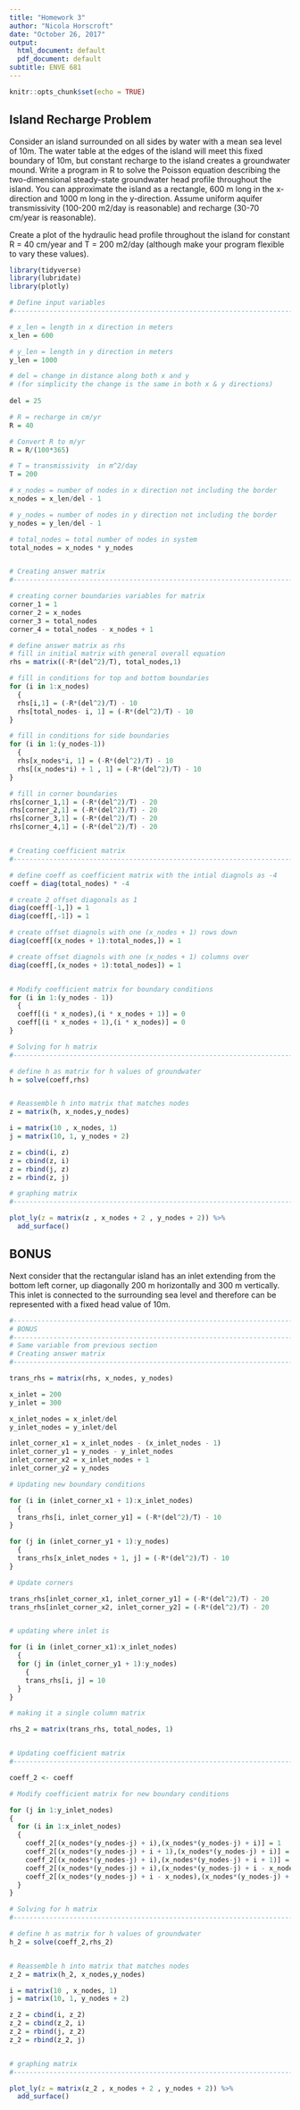 ```yaml
---
title: "Homework 3"
author: "Nicola Horscroft"
date: "October 26, 2017"
output:
  html_document: default
  pdf_document: default
subtitle: ENVE 681
---
```


```r
knitr::opts_chunk$set(echo = TRUE)
```

## Island Recharge Problem

Consider an island surrounded on all sides by water with a mean sea level of 10m. The water table at the edges of the island will meet this fixed boundary of 10m, but constant recharge to the island creates a groundwater mound. Write a program in R to solve the Poisson equation describing the two-dimensional steady-state groundwater head profile throughout the island. You can approximate the island as a rectangle, 600 m long in the x-direction and 1000 m long in the y-direction. Assume uniform aquifer transmissivity (100-200 m2/day is reasonable) and recharge (30-70 cm/year is reasonable). 

Create a plot of the hydraulic head profile throughout the island for constant R = 40 cm/year and T = 200 m2/day (although make your program flexible to vary these values). 


```r
library(tidyverse)
library(lubridate)
library(plotly)

# Define input variables
#------------------------------------------------------------------------------

# x_len = length in x direction in meters
x_len = 600

# y_len = length in y direction in meters
y_len = 1000

# del = change in distance along both x and y 
# (for simplicity the change is the same in both x & y directions)
                                               
del = 25

# R = recharge in cm/yr
R = 40

# Convert R to m/yr
R = R/(100*365)

# T = transmissivity  in m^2/day
T = 200

# x_nodes = number of nodes in x direction not including the border
x_nodes = x_len/del - 1

# y_nodes = number of nodes in y direction not including the border
y_nodes = y_len/del - 1

# total_nodes = total number of nodes in system
total_nodes = x_nodes * y_nodes


# Creating answer matrix
#------------------------------------------------------------------------------

# creating corner boundaries variables for matrix
corner_1 = 1
corner_2 = x_nodes
corner_3 = total_nodes
corner_4 = total_nodes - x_nodes + 1

# define answer matrix as rhs
# fill in initial matrix with general overall equation
rhs = matrix((-R*(del^2)/T), total_nodes,1)

# fill in conditions for top and bottom boundaries
for (i in 1:x_nodes) 
  {
  rhs[i,1] = (-R*(del^2)/T) - 10
  rhs[total_nodes- i, 1] = (-R*(del^2)/T) - 10
}

# fill in conditions for side boundaries
for (i in 1:(y_nodes-1)) 
  {
  rhs[x_nodes*i, 1] = (-R*(del^2)/T) - 10
  rhs[(x_nodes*i) + 1 , 1] = (-R*(del^2)/T) - 10
}

# fill in corner boundaries
rhs[corner_1,1] = (-R*(del^2)/T) - 20
rhs[corner_2,1] = (-R*(del^2)/T) - 20
rhs[corner_3,1] = (-R*(del^2)/T) - 20
rhs[corner_4,1] = (-R*(del^2)/T) - 20


# Creating coefficient matrix
#------------------------------------------------------------------------------

# define coeff as coefficient matrix with the intial diagnols as -4
coeff = diag(total_nodes) * -4

# create 2 offset diagonals as 1
diag(coeff[-1,]) = 1
diag(coeff[,-1]) = 1

# create offset diagnols with one (x_nodes + 1) rows down
diag(coeff[(x_nodes + 1):total_nodes,]) = 1

# create offset diagnols with one (x_nodes + 1) columns over
diag(coeff[,(x_nodes + 1):total_nodes]) = 1


# Modify coefficient matrix for boundary conditions
for (i in 1:(y_nodes - 1))
  {
  coeff[(i * x_nodes),(i * x_nodes + 1)] = 0
  coeff[(i * x_nodes + 1),(i * x_nodes)] = 0
}

# Solving for h matrix
#------------------------------------------------------------------------------

# define h as matrix for h values of groundwater
h = solve(coeff,rhs)


# Reassemble h into matrix that matches nodes
z = matrix(h, x_nodes,y_nodes)

i = matrix(10 , x_nodes, 1)
j = matrix(10, 1, y_nodes + 2)

z = cbind(i, z)
z = cbind(z, i)
z = rbind(j, z)
z = rbind(z, j)

# graphing matrix
#------------------------------------------------------------------------------

plot_ly(z = matrix(z , x_nodes + 2 , y_nodes + 2)) %>%
  add_surface()

```

## BONUS

Next consider that the rectangular island has an inlet extending from the bottom left corner, up diagonally 200 m horizontally and 300 m vertically. This inlet is connected to the surrounding sea level and therefore can be represented with a fixed head value of 10m.

```r
#------------------------------------------------------------------------------
# BONUS
#------------------------------------------------------------------------------
# Same variable from previous section
# Creating answer matrix
#------------------------------------------------------------------------------

trans_rhs = matrix(rhs, x_nodes, y_nodes)

x_inlet = 200
y_inlet = 300

x_inlet_nodes = x_inlet/del 
y_inlet_nodes = y_inlet/del 

inlet_corner_x1 = x_inlet_nodes - (x_inlet_nodes - 1)
inlet_corner_y1 = y_nodes - y_inlet_nodes
inlet_corner_x2 = x_inlet_nodes + 1
inlet_corner_y2 = y_nodes

# Updating new boundary conditions

for (i in (inlet_corner_x1 + 1):x_inlet_nodes) 
  {
  trans_rhs[i, inlet_corner_y1] = (-R*(del^2)/T) - 10
}

for (j in (inlet_corner_y1 + 1):y_nodes) 
  {
  trans_rhs[x_inlet_nodes + 1, j] = (-R*(del^2)/T) - 10
}

# Update corners

trans_rhs[inlet_corner_x1, inlet_corner_y1] = (-R*(del^2)/T) - 20
trans_rhs[inlet_corner_x2, inlet_corner_y2] = (-R*(del^2)/T) - 20


# updating where inlet is

for (i in (inlet_corner_x1):x_inlet_nodes) 
  {
  for (j in (inlet_corner_y1 + 1):y_nodes) 
    {
    trans_rhs[i, j] = 10
  }
}

# making it a single column matrix

rhs_2 = matrix(trans_rhs, total_nodes, 1)


# Updating coefficient matrix
#------------------------------------------------------------------------------

coeff_2 <- coeff

# Modify coefficient matrix for new boundary conditions

for (j in 1:y_inlet_nodes)
{
  for (i in 1:x_inlet_nodes) 
  {
    coeff_2[(x_nodes*(y_nodes-j) + i),(x_nodes*(y_nodes-j) + i)] = 1
    coeff_2[(x_nodes*(y_nodes-j) + i + 1),(x_nodes*(y_nodes-j) + i)] = 0
    coeff_2[(x_nodes*(y_nodes-j) + i),(x_nodes*(y_nodes-j) + i + 1)] = 0
    coeff_2[(x_nodes*(y_nodes-j) + i),(x_nodes*(y_nodes-j) + i - x_nodes)] = 0
    coeff_2[(x_nodes*(y_nodes-j) + i - x_nodes),(x_nodes*(y_nodes-j) + i)] = 0
  }
}

# Solving for h matrix
#------------------------------------------------------------------------------

# define h as matrix for h values of groundwater
h_2 = solve(coeff_2,rhs_2)


# Reassemble h into matrix that matches nodes
z_2 = matrix(h_2, x_nodes,y_nodes)

i = matrix(10 , x_nodes, 1)
j = matrix(10, 1, y_nodes + 2)

z_2 = cbind(i, z_2)
z_2 = cbind(z_2, i)
z_2 = rbind(j, z_2)
z_2 = rbind(z_2, j)


# graphing matrix
#------------------------------------------------------------------------------

plot_ly(z = matrix(z_2 , x_nodes + 2 , y_nodes + 2)) %>%
  add_surface()

```

